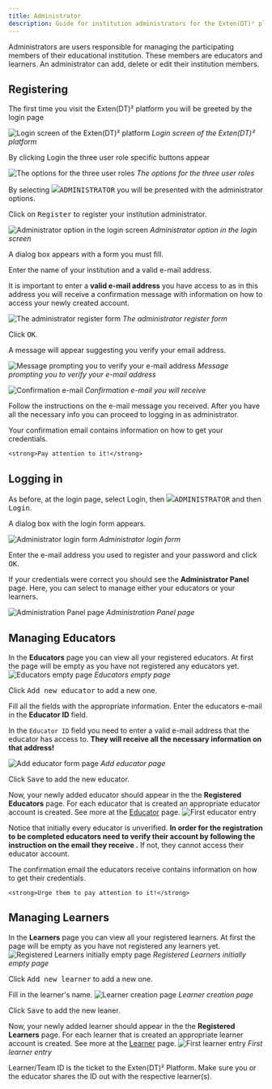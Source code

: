 ```yaml
---
title: Administrator
description: Guide for institution administrators for the Exten(DT)² platform
---
```



Administrators are users responsible for managing the participating members of
their educational institution. These members are educators and learners. An administrator
can add, delete or edit their institution members.

## Registering

The first time you visit the Exten(DT)² platform you will be greeted by the login page

![Login screen of the Exten(DT)² platform](@images/extendt2/ext_login_1.png)
_Login screen of the Exten(DT)² platform_

By clicking <span class="font-bold text-lg text-[#362f78] uppercase">Login</span> the three user role specific buttons appear

![The options for the three user roles](@images/extendt2/ext_login_2.png)
_The options for the three user roles_

By selecting <kbd class="kbd bg-[#543b8a] text-white"><img src="/docs/img/admin.png" class="!h-4 mr-2"/>ADMINISTRATOR</kbd>
you will be presented with the administrator options.

Click on <kbd class="kbd bg-[#362f78] text-white">Register</kbd> to register your institution administrator.

![Administrator option in the login screen](@images/extendt2/ext_login_3.png)
_Administrator option in the login screen_

A dialog box appears with a form you must fill.

Enter the name of your institution and a valid e-mail address.

<Aside type="caution">
	It is important to enter a <b>valid e-mail address</b> you have access to as
	in this address you will receive a confirmation message with information on
	how to access your newly created account.
</Aside>

![The administrator register form](@images/extendt2/ext_login_4.png)
_The administrator register form_

Click <kbd class="kbd bg-[#4a4284] text-white">OK</kbd>.

A message will appear suggesting you verify your email address.

![Message prompting you to verify your e-mail address](@images/extendt2/ext_login_5.png)
_Message prompting you to verify your e-mail address_

![Confirmation e-mail](@images/extendt2/ext_conf_email.png)
_Confirmation e-mail you will receive_

Follow the instructions on the e-mail message you received. After you have all the
necessary info you can proceed to logging in as administrator.

<Aside type="caution">
	Your confirmation email contains information on how to get your credentials.

    <strong>Pay attention to it!</strong>

</Aside>

## Logging in

As before, at the login page, select <span class="font-bold text-lg text-[#362f78] uppercase">Login</span>,
then <kbd class="kbd bg-[#543b8a] text-white"><img src="/docs/img/admin.png" class="!h-4 mr-2"/>ADMINISTRATOR</kbd>
and then <kbd class="kbd bg-[#362f78] text-white">Login</kbd>.

A dialog box with the login form appears.

![Administrator login form](@images/extendt2/ext_login_6.png)
_Administrator login form_

Enter the e-mail address you used to register and your password and click <kbd class="kbd bg-[#4a4284] text-white">OK</kbd>.

If your credentials were correct you should see the **Administrator Panel** page.
Here, you can select to manage either your educators or your learners.

![Administration Panel page](@images/extendt2/ext_admin_page.png)
_Administration Panel page_

## Managing Educators

In the **Educators** page you can view all your registered educators.
At first the page will be empty as you have not registered any educators yet.
![Educators empty page](@images/extendt2/ext_admin_edu_empty.png)
_Educators empty page_

Click <kbd class="kbd bg-[#362f78] text-white">Add new educator</kbd> to add a new one.

Fill all the fields with the appropriate information. Enter the educators e-mail in the
**Educator ID** field.

<Aside type="caution">
	In the <code>Educator ID</code> field you need to enter a valid e-mail
	address that the educator has access to.
	<strong>
		They will receive all the necessary information on that address!
	</strong>
</Aside>

![Add educator form page](@images/extendt2/ext_admin_edu_create.png)
_Add educator page_

Click <kbd class="kbd bg-[#362f78] text-white">Save</kbd> to add the new educator.

Now, your newly added educator should appear in the the **Registered Educators** page.
For each educator that is created an appropriate educator account is created.
See more at the [Educator](/docs/extendt2/educator) page.
![First educator entry](@images/extendt2/ext_admin_edu_first.png)

Notice that initially every educator is unverified.
**In order for the registration to be completed educators need to verify their account by following the instruction on the email they receive .**
If not, they cannot access their educator account.

<Aside type="caution">
	The confirmation email the educators receive contains information on how to
	get their credentials.

    <strong>Urge them to pay attention to it!</strong>

</Aside>

## Managing Learners

In the **Learners** page you can view all your registered learners.
At first the page will be empty as you have not registered any learners yet.
![Registered Learners initially empty page](@images/extendt2/ext_admin_lea_empty.png)
_Registered Learners initially empty page_

Click <kbd class="kbd bg-[#362f78] text-white">Add new learner</kbd> to add a new one.

Fill in the learner's name.
![Learner creation page](@images/extendt2/ext_admin_lea_create.png)
_Learner creation page_

Click <kbd class="kbd bg-[#362f78] text-white">Save</kbd> to add the new leaner.

Now, your newly added learner should appear in the the **Registered Learners** page.
For each learner that is created an appropriate learner account is created.
See more at the [Learner](/docs/extendt2/learner) page.
![First learner entry](@images/extendt2/ext_admin_lea_first.png)
_First learner entry_

<Aside>
	Learner/Team ID is the ticket to the Exten(DT)² Platform. Make sure you or
	the educator shares the ID out with the respective learner(s).
</Aside>
